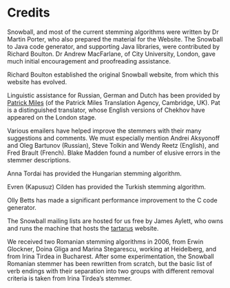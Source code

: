 # Credits {-}

Snowball, and most of the current stemming algorithms were written by Dr Martin Porter, who also prepared the material for the Website. The Snowball to Java code generator, and supporting Java libraries, were contributed by Richard Boulton. Dr Andrew MacFarlane, of City University, London, gave much initial encouragement and proofreading assistance.

Richard Boulton established the original Snowball website, from which this website has evolved.

Linguistic assistance for Russian, German and Dutch has been provided by [Patrick Miles](http://www.patrickmiles.co.uk/) (of the Patrick Miles Translation Agency, Cambridge, UK). Pat is a distinguished translator, whose English versions of Chekhov have appeared on the London stage.

Various emailers have helped improve the stemmers with their many suggestions and comments. We must especially mention Andrei Aksyonoff and Oleg Bartunov (Russian), Steve Tolkin and Wendy Reetz (English), and Fred Brault (French). Blake Madden found a number of elusive errors in the stemmer descriptions.

Anna Tordai has provided the Hungarian stemming algorithm.

Evren (Kapusuz) Cilden has provided the Turkish stemming algorithm.

Olly Betts has made a significant performance improvement to the C code generator.

The Snowball mailing lists are hosted for us free by James Aylett, who owns and runs the machine that hosts the [tartarus](https://tartarus.org/) website.

We received two Romanian stemming algorithms in 2006, from Erwin Glockner, Doina Gliga and Marina Stegarescu, working at Heidelberg, and from Irina Tirdea in Bucharest. After some experimentation, the Snowball Romanian stemmer has been rewritten from scratch, but the basic list of verb endings with their separation into two groups with different removal criteria is taken from Irina Tirdea's stemmer.
